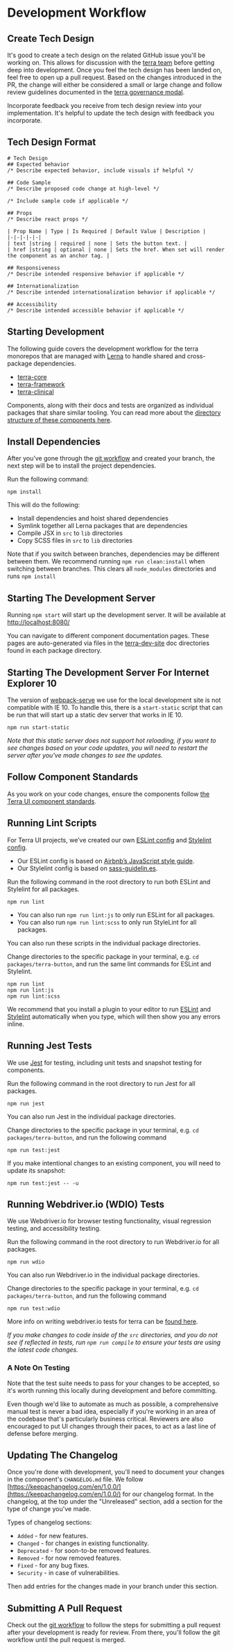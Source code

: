 
# Development Workflow

<div className="tui-illustration-grid">
<div className="tui-illustration-grid-col">

## Create Tech Design
It's good to create a tech design on the related GitHub issue you'll be working on. This allows for discussion with the [terra team](https://github.com/orgs/cerner/teams/terra) before getting deep into development. Once you feel the tech design has been landed on, feel free to open up a pull request. Based on the changes introduced in the PR, the change will either be considered a small or large change and follow review guidelines documented in the [terra governance modal](https://github.com/cerner/terra-ui/blob/master/GOVERNANCE.md).

Incorporate feedback you receive from tech design review into your implementation. It's helpful to update the tech design with feedback you incorporate.

</div>
<div className="tui-illustration-grid-col tui-illustration-grid-col-illustration">
<CodeReviewIcon />
</div>
</div>

## Tech Design Format

```
# Tech Design
## Expected behavior
/* Describe expected behavior, include visuals if helpful */

## Code Sample
/* Describe proposed code change at high-level */

/* Include sample code if applicable */

## Props
/* Describe react props */

| Prop Name | Type | Is Required | Default Value | Description |
|-|-|-|-|-|
| text |string | required | none | Sets the button text. |
| href |string | optional | none | Sets the href. When set will render the component as an anchor tag. |

## Responsiveness
/* Describe intended responsive behavior if applicable */

## Internationalization
/* Describe intended internationalization behavior if applicable */

## Accessibility
/* Describe intended accessible behavior if applicable */
```

## Starting Development
The following guide covers the development workflow for the terra monorepos that are managed with [Lerna](https://lernajs.io/) to handle shared and cross-package dependencies.

* [terra-core](https://github.com/cerner/terra-core)
* [terra-framework](https://github.com/cerner/terra-framework)
* [terra-clinical](https://github.com/cerner/terra-clinical)

Components, along with their docs and tests are organized as individual packages that share similar tooling. You can read more about the [directory structure of these components here](https://github.com/cerner/generator-terra-module#generated-package).

## Install Dependencies

After you’ve gone through the [git workflow](/#/contributing/terra-ui/git-workflow) and created your branch, the next step will be to install the project dependencies.

Run the following command:

`npm install`

This will do the following:
* Install dependencies and hoist shared dependencies
* Symlink together all Lerna packages that are dependencies
* Compile JSX in `src` to `lib` directories
* Copy SCSS files in `src` to `lib` directories

Note that if you switch between branches, dependencies may be different between them. We recommend running `npm run clean:install` when switching between branches. This clears all `node_modules` directories and runs `npm install`

## Starting The Development Server

Running `npm start` will start up the development server. It will be available at [http://localhost:8080/](http://localhost:8080/)

You can navigate to different component documentation pages. These pages are auto-generated via files in the  [terra-dev-site](https://github.com/cerner/terra-dev-site) doc directories found in each package directory.

## Starting The Development Server For Internet Explorer 10

The version of [webpack-serve](https://github.com/webpack-contrib/webpack-serve) we use for the local development site is not compatible with IE 10. To handle this, there is a `start-static` script that can be run that will start up a static dev server that works in IE 10.

`npm run start-static`

_Note that this static server does not support hot reloading, if you want to see changes based on your code updates, you will need to restart the server after you've made changes to see the updates._

## Follow Component Standards
As you work on your code changes, ensure the components follow [the Terra UI component standards](/#/contributing/terra-ui/component-standards).

## Running Lint Scripts
For Terra UI projects, we’ve created our own [ESLint config](https://github.com/cerner/eslint-config-terra) and [Stylelint config](https://github.com/cerner/stylelint-config-terra).

* Our ESLint config is based on [Airbnb’s JavaScript style guide](https://github.com/airbnb/javascript).
* Our Stylelint config is based on [sass-guidelin.es](https://sass-guidelin.es/).

Run the following command in the root directory to run both ESLint and Stylelint for all packages.

`npm run lint`

* You can also run `npm run lint:js` to only run ESLint for all packages.
* You can also run `npm run lint:scss` to only run StyleLint for all packages.

You can also run these scripts in the individual package directories.

Change directories to the specific package in your terminal, e.g. `cd packages/terra-button`, and run the same lint commands for ESLint and Stylelint.

```
npm run lint
npm run lint:js
npm run lint:scss
```

We recommend that you install a plugin to your editor to run [ESLint](https://eslint.org/docs/user-guide/integrations#editors) and [Stylelint](https://stylelint.io/user-guide/complementary-tools/#editor-plugins) automatically when you type, which will then show you any errors inline.

## Running Jest Tests

We use [Jest](https://jestjs.io/) for testing, including unit tests and snapshot testing for components.

Run the following command in the root directory to run Jest for all packages.

`npm run jest`

You can also run Jest in the individual package directories.

Change directories to the specific package in your terminal, e.g. `cd packages/terra-button`, and run the following command

`npm run test:jest`

If you make intentional changes to an existing component, you will need to update its snapshot:

`npm run test:jest -- -u`

## Running Webdriver.io (WDIO) Tests

We use Webdriver.io for browser testing functionality, visual regression testing, and accessibility testing.

Run the following command in the root directory to run Webdriver.io for all packages.

`npm run wdio`

You can also run Webdriver.io in the individual package directories.

Change directories to the specific package in your terminal, e.g. `cd packages/terra-button`, and run the following command

`npm run test:wdio`

More info on writing webdriver.io tests for terra can be [found here](https://github.com/cerner/terra-toolkit/blob/master/docs/Wdio_Utility.md).

_If you make changes to code inside of the `src` directories, and you do not see if reflected in tests, run `npm run compile` to ensure your tests are using the latest code changes._

### A Note On Testing

Note that the test suite needs to pass for your changes to be accepted, so it's worth running this locally during development and before committing.

Even though we'd like to automate as much as possible, a comprehensive manual test is never a bad idea, especially if you're working in an area of the codebase that's particularly business critical. Reviewers are also encouraged to put UI changes through their paces, to act as a last line of defense before merging.

## Updating The Changelog

Once you're done with development, you'll need to document your changes in the component's `CHANGELOG.md` file. We follow [https://keepachangelog.com/en/1.0.0/](https://keepachangelog.com/en/1.0.0/) for our changelog format. In the changelog, at the top under the "Unreleased" section, add a section for the type of change you've made.

Types of changelog sections:
* `Added` - for new features.
* `Changed` - for changes in existing functionality.
* `Deprecated` - for soon-to-be removed features.
* `Removed` - for now removed features.
* `Fixed` - for any bug fixes.
* `Security` - in case of vulnerabilities.

Then add entries for the changes made in your branch under this section.

## Submitting A Pull Request

Check out the [git workflow](/#/contributing/terra-ui/git-workflow) to follow the steps for submitting a pull request after your development is ready for review. From there, you'll follow the git workflow until the pull request is merged.
